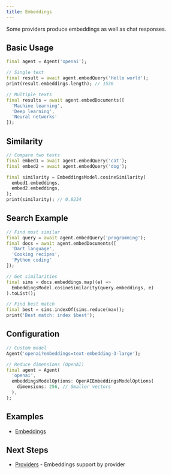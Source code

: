 ```yaml
---
title: Embeddings
---
```


Some providers produce embeddings as well as chat responses.

## Basic Usage

```dart
final agent = Agent('openai');

// Single text
final result = await agent.embedQuery('Hello world');
print(result.embeddings.length); // 1536

// Multiple texts
final results = await agent.embedDocuments([
  'Machine learning',
  'Deep learning',
  'Neural networks'
]);
```

## Similarity

```dart
// Compare two texts
final embed1 = await agent.embedQuery('cat');
final embed2 = await agent.embedQuery('dog');

final similarity = EmbeddingsModel.cosineSimilarity(
  embed1.embeddings,
  embed2.embeddings,
);
print(similarity); // 0.8234
```

## Search Example

```dart
// Find most similar
final query = await agent.embedQuery('programming');
final docs = await agent.embedDocuments([
  'Dart language',
  'Cooking recipes', 
  'Python coding'
]);

// Get similarities
final sims = docs.embeddings.map((e) => 
  EmbeddingsModel.cosineSimilarity(query.embeddings, e)
).toList();

// Find best match
final best = sims.indexOf(sims.reduce(max));
print('Best match: index $best');
```

## Configuration

```dart
// Custom model
Agent('openai?embeddings=text-embedding-3-large');

// Reduce dimensions (OpenAI)
final agent = Agent(
  'openai',
  embeddingsModelOptions: OpenAIEmbeddingsModelOptions(
    dimensions: 256, // Smaller vectors
  ),
);
```

## Examples

- [Embeddings](https://github.com/csells/dartantic_ai/blob/main/packages/dartantic_ai/example/bin/embeddings.dart)

## Next Steps

- [Providers](/providers) - Embeddings support by provider
